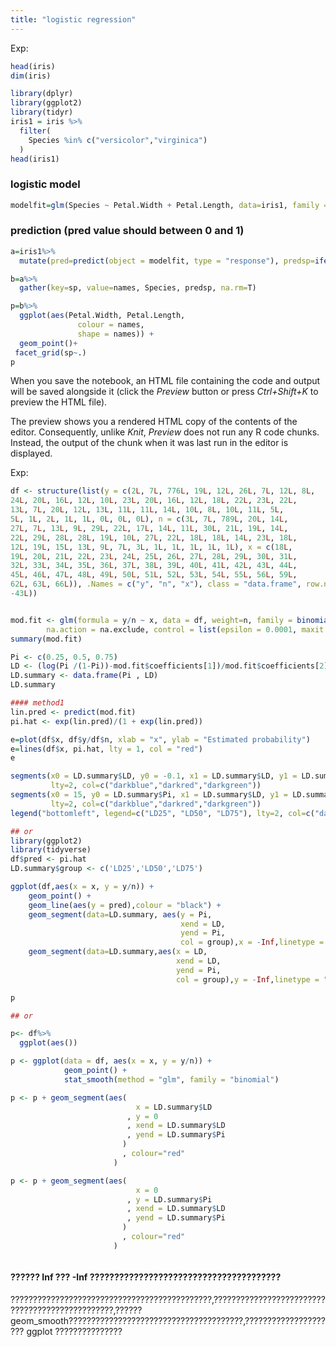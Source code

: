 ```yaml
---
title: "logistic regression"
---
```


Exp:
```r
head(iris)
dim(iris)
```

```r
library(dplyr)
library(ggplot2)
library(tidyr)
iris1 = iris %>%
  filter(
    Species %in% c("versicolor","virginica")
  )
head(iris1)

```
### logistic model
```r
modelfit=glm(Species ~ Petal.Width + Petal.Length, data=iris1, family = binomial(link="logit"))
```
### prediction (pred value should between 0 and 1)
```r
a=iris1%>%
  mutate(pred=predict(object = modelfit, type = "response"), predsp=ifelse(pred>0.5, "virginica","versicolor"))

```

```r
b=a%>%
  gather(key=sp, value=names, Species, predsp, na.rm=T)
```

```r
p=b%>%
  ggplot(aes(Petal.Width, Petal.Length,
               colour = names,
               shape = names)) +
  geom_point()+
 facet_grid(sp~.)
p

```

When you save the notebook, an HTML file containing the code and output will be saved alongside it (click the *Preview* button or press *Ctrl+Shift+K* to preview the HTML file).

The preview shows you a rendered HTML copy of the contents of the editor. Consequently, unlike *Knit*, *Preview* does not run any R code chunks. Instead, the output of the chunk when it was last run in the editor is displayed.



Exp:
```r
df <- structure(list(y = c(2L, 7L, 776L, 19L, 12L, 26L, 7L, 12L, 8L,
24L, 20L, 16L, 12L, 10L, 23L, 20L, 16L, 12L, 18L, 22L, 23L, 22L,
13L, 7L, 20L, 12L, 13L, 11L, 11L, 14L, 10L, 8L, 10L, 11L, 5L,
5L, 1L, 2L, 1L, 1L, 0L, 0L, 0L), n = c(3L, 7L, 789L, 20L, 14L,
27L, 7L, 13L, 9L, 29L, 22L, 17L, 14L, 11L, 30L, 21L, 19L, 14L,
22L, 29L, 28L, 28L, 19L, 10L, 27L, 22L, 18L, 18L, 14L, 23L, 18L,
12L, 19L, 15L, 13L, 9L, 7L, 3L, 1L, 1L, 1L, 1L, 1L), x = c(18L,
19L, 20L, 21L, 22L, 23L, 24L, 25L, 26L, 27L, 28L, 29L, 30L, 31L,
32L, 33L, 34L, 35L, 36L, 37L, 38L, 39L, 40L, 41L, 42L, 43L, 44L,
45L, 46L, 47L, 48L, 49L, 50L, 51L, 52L, 53L, 54L, 55L, 56L, 59L,
62L, 63L, 66L)), .Names = c("y", "n", "x"), class = "data.frame", row.names = c(NA,
-43L))


mod.fit <- glm(formula = y/n ~ x, data = df, weight=n, family = binomial(link = logit),
        na.action = na.exclude, control = list(epsilon = 0.0001, maxit = 50, trace = T))
summary(mod.fit)

Pi <- c(0.25, 0.5, 0.75)
LD <- (log(Pi /(1-Pi))-mod.fit$coefficients[1])/mod.fit$coefficients[2]
LD.summary <- data.frame(Pi , LD)
LD.summary

#### method1
lin.pred <- predict(mod.fit)
pi.hat <- exp(lin.pred)/(1 + exp(lin.pred))

e=plot(df$x, df$y/df$n, xlab = "x", ylab = "Estimated probability")
e=lines(df$x, pi.hat, lty = 1, col = "red")
e

segments(x0 = LD.summary$LD, y0 = -0.1, x1 = LD.summary$LD, y1 = LD.summary$Pi,
         lty=2, col=c("darkblue","darkred","darkgreen"))
segments(x0 = 15, y0 = LD.summary$Pi, x1 = LD.summary$LD, y1 = LD.summary$Pi,
         lty=2, col=c("darkblue","darkred","darkgreen"))
legend("bottomleft", legend=c("LD25", "LD50", "LD75"), lty=2, col=c("darkblue","darkred","darkgreen"), bty="n", cex=0.75)

## or
library(ggplot2)
library(tidyverse)
df$pred <- pi.hat
LD.summary$group <- c('LD25','LD50','LD75')

ggplot(df,aes(x = x, y = y/n)) + 
    geom_point() + 
    geom_line(aes(y = pred),colour = "black") + 
    geom_segment(data=LD.summary, aes(y = Pi,
                                      xend = LD,
                                      yend = Pi,
                                      col = group),x = -Inf,linetype = "dashed") + 
    geom_segment(data=LD.summary,aes(x = LD,
                                     xend = LD,
                                     yend = Pi,
                                     col = group),y = -Inf,linetype = "dashed")

p

## or

p<- df%>%
  ggplot(aes())

p <- ggplot(data = df, aes(x = x, y = y/n)) +
            geom_point() +
            stat_smooth(method = "glm", family = "binomial")

p <- p + geom_segment(aes(
                            x = LD.summary$LD
                          , y = 0
                          , xend = LD.summary$LD
                          , yend = LD.summary$Pi
                         )
                         , colour="red"
                       )

p <- p + geom_segment(aes(
                            x = 0
                          , y = LD.summary$Pi
                          , xend = LD.summary$LD
                          , yend = LD.summary$Pi
                         )
                         , colour="red"
                       )



```


#### ?????? Inf ??? -Inf ???????????????????????????????????????
?????????????????????????????????????????????,????????????????????????????????????????????????,?????? geom_smooth???????????????????????????????????????,????????????????????? ggplot ???????????????